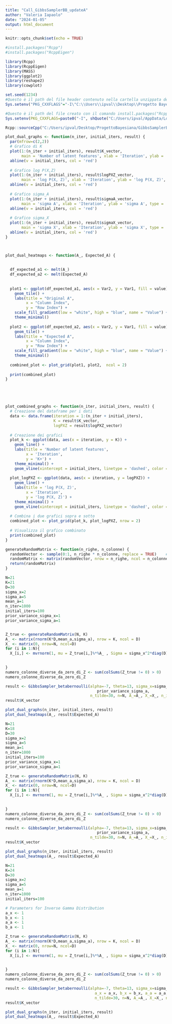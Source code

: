 ---
title: "Call_GibbsSamplerBB_updateA"
author: "Valeria Iapaolo"
date: "2024-01-05"
output: html_document
---

```{r setup, include=FALSE}
knitr::opts_chunk$set(echo = TRUE)
```

```{r}
#install.packages("Rcpp")
#install.packages("RcppEigen")

```

```{r}
library(Rcpp)
library(RcppEigen)
library(MASS)
library(ggplot2)
library(reshape2)
library(cowplot)
```

```{r}

set.seed(1234)
#Questo è il path del file header contenuto nella cartella unzippata dell'installazione di Eigen
Sys.setenv("PKG_CXXFLAGS"="-I\"C:\\Users\\ipval\\Desktop\\Progetto Bayesiana\\eigen-3.4.0\\eigen-3.4.0\"")

#Questo è il path del file creato con il comando install.packages("RcppEigen")
Sys.setenv(PKG_CXXFLAGS=paste0("-I", shQuote("C:/Users/ipval/AppData/Local/R/win-library/4.2/RcppEigen/include")))

Rcpp::sourceCpp("C:/Users/ipval/Desktop/ProgettoBayesiana/GibbsSamplerBB_updateA.cpp")

```

```{r}

plot_dual_graphs <- function(n_iter, initial_iters, result) {
  par(mfrow=c(2,2))
  # Grafico di K
  plot(1:(n_iter + initial_iters), result$K_vector, 
       main = 'Number of latent features', xlab = 'Iteration', ylab = 'K+', type = 'l')
  abline(v = initial_iters, col = 'red')
  
  # Grafico log P(X,Z)
  plot(1:(n_iter + initial_iters), result$logPXZ_vector, 
       main = 'log P(X, Z)', xlab = 'Iteration', ylab = 'log P(X, Z)', type = 'l')
  abline(v = initial_iters, col = 'red')
  
  # Grafico sigma_A
  plot(1:(n_iter + initial_iters), result$sigmaA_vector, 
       main = 'sigma A', xlab = 'Iteration', ylab = 'sigma A', type = 'l')
  abline(v = initial_iters, col = 'red')
  
  # Grafico sigma_X
  plot(1:(n_iter + initial_iters), result$sigmaX_vector, 
       main = 'sigma X', xlab = 'Iteration', ylab = 'sigma X', type = 'l')
  abline(v = initial_iters, col = 'red')
}



plot_dual_heatmaps <- function(A_, Expected_A) {
  
 
  df_expected_a1 <- melt(A_)
  df_expected_a2 <- melt(Expected_A)
  
  
  plot1 <- ggplot(df_expected_a1, aes(x = Var2, y = Var1, fill = value)) +
    geom_tile() +
    labs(title = "Original A",
         x = "Column Index",
         y = "Row Index") +
    scale_fill_gradient(low = "white", high = "blue", name = "Value") +
    theme_minimal()
  
  plot2 <- ggplot(df_expected_a2, aes(x = Var2, y = Var1, fill = value)) +
    geom_tile() +
    labs(title = "Expected A",
         x = "Column Index",
         y = "Row Index") +
    scale_fill_gradient(low = "white", high = "blue", name = "Value") +
    theme_minimal()
  
  combined_plot <- plot_grid(plot1, plot2,  ncol = 2)
  
  print(combined_plot)
}





plot_combined_graphs <- function(n_iter, initial_iters, result) {
  # Creazione del dataframe per i dati
  data <- data.frame(iteration = 1:(n_iter + initial_iters),
                     K = result$K_vector,
                     logPXZ = result$logPXZ_vector)
  
  # Creazione dei grafici
  plot_k <- ggplot(data, aes(x = iteration, y = K)) +
    geom_line() +
    labs(title = 'Number of latent features',
         x = 'Iteration',
         y = 'K+') +
    theme_minimal() +
    geom_vline(xintercept = initial_iters, linetype = 'dashed', color = 'red')
  
  plot_logPXZ <- ggplot(data, aes(x = iteration, y = logPXZ)) +
    geom_line() +
    labs(title = 'log P(X, Z)',
         x = 'Iteration',
         y = 'log P(X, Z)') +
    theme_minimal() +
    geom_vline(xintercept = initial_iters, linetype = 'dashed', color = 'red')
  
  # Combina i due grafici sopra e sotto
  combined_plot <- plot_grid(plot_k, plot_logPXZ, nrow = 2)
  
  # Visualizza il grafico combinato
  print(combined_plot)
}


```

```{r}
generateRandomMatrix <- function(n_righe, n_colonne) {
  randomVector <- sample(0:1, n_righe * n_colonne, replace = TRUE)    #genera Z(i,j)=1 with P=0.5
  randomMatrix <- matrix(randomVector, nrow = n_righe, ncol = n_colonne)
  return(randomMatrix)
}
```

```{r}

N=21
K=21 
D=30
sigma_x=2
sigma_a=5
mean_a=1
n_iter=1000
initial_iters=100
prior_variance_sigma_x=1
prior_variance_sigma_a=1


Z_true <- generateRandomMatrix(N, K)  
A_ <- matrix(rnorm(K*D,mean_a,sigma_a), nrow = K, ncol = D)
X_ <- matrix(0, nrow=N, ncol=D)
for (i in 1:N){
  X_[i,] <- mvrnorm(1, mu = Z_true[i,]%*%A_ , Sigma = sigma_x^2*diag(D) )

  
}
numero_colonne_diverse_da_zero_di_Z <- sum(colSums(Z_true != 0) > 0)
numero_colonne_diverse_da_zero_di_Z

result <- GibbsSampler_betabernoulli(alpha=-7, theta=13, sigma_x=sigma_x, sigma_a=sigma_a,  prior_variance_sigma_x, 
                                        prior_variance_sigma_a,
                                     n_tilde=30, n=N, A_=A_, X_=X_, n_iter=n_iter, initial_iters=initial_iters)
result$K_vector

```

```{r}
plot_dual_graphs(n_iter, initial_iters, result)
plot_dual_heatmaps(A_, result$Expected_A)

```

```{r}
N=21
K=18 
D=30
sigma_x=2
sigma_a=5
mean_a=1
n_iter=1000
initial_iters=100
prior_variance_sigma_x=1
prior_variance_sigma_a=1

Z_true <- generateRandomMatrix(N, K)  
A_ <- matrix(rnorm(K*D,mean_a,sigma_a), nrow = K, ncol = D)
X_ <- matrix(0, nrow=N, ncol=D)
for (i in 1:N){
  X_[i,] <- mvrnorm(1, mu = Z_true[i,]%*%A_ , Sigma = sigma_x^2*diag(D) )

  
}
numero_colonne_diverse_da_zero_di_Z <- sum(colSums(Z_true != 0) > 0)
numero_colonne_diverse_da_zero_di_Z

result <- GibbsSampler_betabernoulli(alpha=-7, theta=13, sigma_x=sigma_x, sigma_a=sigma_a,  prior_variance_sigma_x, 
                                        prior_variance_sigma_a,
                                     n_tilde=30, n=N, A_=A_, X_=X_, n_iter=n_iter, initial_iters=initial_iters)
result$K_vector

```

```{r}
plot_dual_graphs(n_iter, initial_iters, result)
plot_dual_heatmaps(A_, result$Expected_A)
```

```{r}
N=21
K=24 
D=30
sigma_x=2
sigma_a=5
mean_a=1
n_iter=1000
initial_iters=100

# Parameters for Inverse Gamma Distribution
a_x <- 1
b_x <- 1
a_a <- 1
b_a <- 1

Z_true <- generateRandomMatrix(N, K)  
A_ <- matrix(rnorm(K*D,mean_a,sigma_a), nrow = K, ncol = D)
X_ <- matrix(0, nrow=N, ncol=D)
for (i in 1:N){
  X_[i,] <- mvrnorm(1, mu = Z_true[i,]%*%A_ , Sigma = sigma_x^2*diag(D) )

  
}
numero_colonne_diverse_da_zero_di_Z <- sum(colSums(Z_true != 0) > 0)
numero_colonne_diverse_da_zero_di_Z

result <- GibbsSampler_betabernoulli(alpha=-7, theta=13, sigma_x=sigma_x, sigma_a=sigma_a,  
                                       a_x = a_x, b_x = b_x, a_a = a_a, b_a = b_a, 
                                       n_tilde=30, n=N, A_=A_, X_=X_, n_iter=n_iter, initial_iters=initial_iters)
result$K_vector
```


```{r}
plot_dual_graphs(n_iter, initial_iters, result)
plot_dual_heatmaps(A_, result$Expected_A)
```

